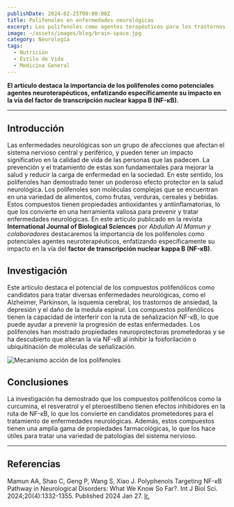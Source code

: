 ```yaml
---
publishDate: 2024-02-25T00:00:00Z
title: Polifenoles en enfermedades neurológicas
excerpt: Los polifenoles como agentes terapéuticos para los trastornos neurológicos (TN) y su impacto en la vía del factor de transcripción nuclear kappa B (NF-κB).
image: ~/assets/images/blog/brain-space.jpg
category: Neurología
tags:
  - Nutrición
  - Estilo de Vida
  - Medicina General
---
```


**El artículo destaca la importancia de los polifenoles como potenciales agentes
neuroterapéuticos, enfatizando específicamente su impacto en la vía del factor de
transcripción nuclear kappa B (NF-κB).**

---

## Introducción
Las enfermedades neurológicas son un grupo de afecciones que afectan el sistema nervioso
central y periférico, y pueden tener un impacto significativo en la calidad de vida de
las personas que las padecen. La prevención y el tratamiento de
estas son fundamentales para mejorar la salud y reducir la
carga de enfermedad en la sociedad.
En este sentido, los polifenoles han demostrado tener un poderoso efecto 
protector en la salud neurológica. Los polifenoles son moléculas complejas que
se encuentran en una variedad de alimentos, como frutas, verduras, cereales y bebidas.
Estos compuestos tienen propiedades antioxidantes y antiinflamatorias, lo que los
convierte en una herramienta valiosa para prevenir y tratar enfermedades neurológicas. 
En este artículo publicado en la revista **International Journal of Biological Sciences** 
por *Abdullah Al Mamun y colaboradores* destacaremos la importancia de los polifenoles
como potenciales agentes neuroterapéuticos, enfatizando específicamente su impacto
en la vía del **factor de transcripción nuclear kappa B (NF-κB)**.


## Investigación
Este artículo destaca el potencial de los compuestos polifenólicos como candidatos
para tratar diversas enfermedades neurológicas, como el Alzheimer, Parkinson, la
isquemia cerebral, los trastornos de ansiedad, la depresión y el daño de la medula espinal.
Los compuestos polifenólicos tienen la capacidad de interferir con la ruta de
señalización NF-κB, lo que puede ayudar a prevenir la progresión de estas enfermedades.
Los polifenoles han mostrado propiedades neuroprotectoras prometedoras y se ha descubierto
que alteran la vía NF-κB al inhibir la fosforilación o ubiquitinación de moléculas de
señalización.

![Mecanismo acción de los polifenoles](../../assets/images/blog/alzheimer-fnkb.jpeg)


## Conclusiones
La investigación ha demostrado que los compuestos polifenólicos como la curcumina,
el resveratrol y el pteroestilbeno tienen efectos inhibidores en la ruta de NF-κB,
lo que los convierte en candidatos prometedores para el tratamiento de enfermedades
neurológicas. 
Además, estos compuestos tienen una amplia gama de propiedades farmacológicas,
lo que los hace útiles para tratar una variedad de patologías del sistema nervioso.

---

## Referencias
Mamun AA, Shao C, Geng P, Wang S, Xiao J. Polyphenols Targeting NF-κB Pathway in
Neurological Disorders: What We Know So Far?. Int J Biol Sci. 2024;20(4):1332-1355.
Published 2024 Jan 27.
<a href="https://www.ijbs.com/v20p1332.htm" target="no_blank">Ir.</a>